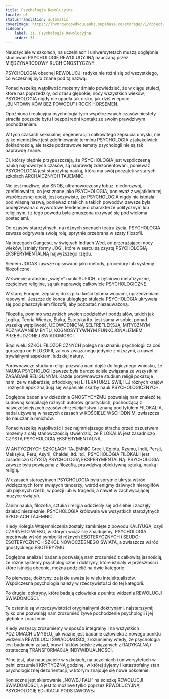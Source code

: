 ```yaml
---
title: Psychologia Rewolucyjna
locale: pl
statusTranslation: automatic
coverImage: https://lhvmrqwrcowdvduuaukz.supabase.co/storage/v1/object/public/strapi-uploads/small_cover-educacion-fundamental.webp-2d51a7828a2b1309555be27f7e2a61a0.webp
sidebar:
    label: 31. Psychologia Rewolucyjna
    order: 31
---
```

Nauczyciele w szkołach, na uczelniach i uniwersytetach muszą dogłębnie studiować PSYCHOLOGIĘ REWOLUCYJNĄ nauczaną przez MIĘDZYNARODOWY RUCH GNOSTYCZNY.

PSYCHOLOGIA obecnej REWOLUCJI radykalnie różni się od wszystkiego, co wcześniej było znane pod tą nazwą.

Ponad wszelką wątpliwość możemy śmiało powiedzieć, że w ciągu stuleci, które nas poprzedziły, od czasu głębokiej nocy wszystkich wieków, PSYCHOLOGIA nigdy nie upadła tak nisko, jak dziś w epoce „BUNTOWNIKÓW BEZ POWODU” i ROCK HORSEMEN.

Opóźniona i reakcyjna psychologia tych współczesnych czasów niestety straciła poczucie bytu i bezpośredni kontakt ze swoim prawdziwym pochodzeniem.

W tych czasach seksualnej degeneracji i całkowitego zepsucia umysłu, nie tylko niemożliwe jest zdefiniowanie terminu PSYCHOLOGIA z jakąkolwiek dokładnością, ale także podstawowe tematy psychologii nie są tak naprawdę znane.

Ci, którzy błędnie przypuszczają, że PSYCHOLOGIA jest współczesną nauką najnowszych czasów, są naprawdę zdezorientowani, ponieważ PSYCHOLOGIA jest starożytną nauką, która ma swój początek w starych szkołach ARCHAICZNYCH TAJEMNIC.

Nie jest możliwe, aby SNOB, ultranowoczesny łobuz, niedorozwój, zdefiniował to, co jest znane jako PSYCHOLOGIA, ponieważ z wyjątkiem tej współczesnej epoki, jest oczywiste, że PSYCHOLOGIA nigdy nie istniała pod własną nazwą, ponieważ z takich a takich powodów, zawsze była podejrzewana o wywrotowe tendencje o charakterze politycznym lub religijnym, i z tego powodu była zmuszona ukrywać się pod wieloma postaciami.

Od czasów starożytnych, na różnych scenach teatru życia, PSYCHOLOGIA zawsze odgrywała swoją rolę, sprytnie przebrana w szaty filozofii.

Na brzegach Gangesu, w świętych Indiach Wed, od przerażającej nocy wieków, istniały formy JOGI, które w sercu są czystą PSYCHOLOGIĄ EKSPERYMENTALNĄ najwyższego rzędu.

Siedem JOGAS zawsze opisywano jako metody, procedury lub systemy filozoficzne.

W świecie arabskim „święte” nauki SUFICH, częściowo metafizyczne, częściowo religijne, są tak naprawdę całkowicie PSYCHOLOGICZNE.

W starej Europie, zepsutej do szpiku kości tyloma wojnami, uprzedzeniami rasowymi. Jeszcze do końca ubiegłego stulecia PSYCHOLOGIA ukrywała się pod płaszczykiem filozofii, aby pozostać niezauważoną.

Filozofia, pomimo wszystkich swoich podziałów i poddziałów, takich jak Logika, Teoria Wiedzy, Etyka, Estetyka itp. jest sama w sobie, ponad wszelką wątpliwość, UDOWODNIONĄ SELFREFLEKSJĄ, MITYCZNYM POZNAWANIEM BYTU, KOGNOSYTYWNYM FUNKCJONALIZMEM PRZEBUDZONEJ ŚWIADOMOŚCI.

Błąd wielu SZKÓŁ FILOZOFICZNYCH polega na uznaniu psychologii za coś gorszego od FILOZOFII, za coś związanego jedynie z niższymi, a nawet trywialnymi aspektami ludzkiej natury.

Porównawcze studium religii pozwala nam dojść do logicznego wniosku, że NAUKA PSYCHOLOGII zawsze była bardzo ściśle związana ze wszystkimi ZASADAMI RELIGIJNYMI. Każde porównawcze studium religii pokazuje nam, że w najbardziej ortodoksyjnej LITERATURZE ŚWIĘTEJ różnych krajów i różnych epok znajdują się wspaniałe skarby nauk PSYCHOLOGICZNYCH.

Dogłębne badania w dziedzinie GNOSTYCYZMU pozwalają nam znaleźć tę cudowną kompilację różnych autorów gnostyckich, pochodzącą z najwcześniejszych czasów chrześcijaństwa i znaną pod tytułem FILOKALIA, nadal używaną w naszych czasach w KOŚCIELE WSCHODNIM, zwłaszcza do nauczania mnichów.

Ponad wszelką wątpliwość i bez najmniejszego strachu przed oszustwem możemy z całą stanowczością stwierdzić, że FILOKALIA jest zasadniczo CZYSTĄ PSYCHOLOGIĄ EKSPERYMENTALNĄ.

W ANTYCZNYCH SZKOŁACH TAJEMNIC Grecji, Egiptu, Rzymu, Indii, Persji, Meksyku, Peru, Asyrii, Chaldei, itd. itd., PSYCHOLOGIA FILOKALII jest zasadniczo CZYSTĄ PSYCHOLOGIĄ EKSPERYMENTALNĄ. PSYCHOLOGIA zawsze była powiązana z filozofią, prawdziwą obiektywną sztuką, nauką i religią.

W czasach starożytnych PSYCHOLOGIA była sprytnie ukryta wśród wdzięcznych form świętych tancerzy, wśród enigmy dziwnych hieroglifów lub pięknych rzeźb, w poezji lub w tragedii, a nawet w zachwycającej muzyce świątyń.

Zanim nauka, filozofia, sztuka i religia oddzieliły się od siebie i zaczęły działać niezależnie, PSYCHOLOGIA królowała we wszystkich starożytnych SZKOŁACH TAJEMNIC.

Kiedy Kolegia Wtajemniczenia zostały zamknięte z powodu KALIYUGA, czyli CZARNEGO WIEKU, w którym wciąż się znajdujemy, PSYCHOLOGIA przetrwała wśród symboliki różnych ESOTERYCZNYCH i SEUDO-ESOTERYCZNYCH SZKÓŁ NOWOCZESNEGO ŚWIATA, a zwłaszcza wśród gnostyckiego ESOTERYZMU.

Dogłębna analiza i badania pozwalają nam zrozumieć z całkowitą jasnością, że różne systemy psychologiczne i doktryny, które istniały w przeszłości i które istnieją obecnie, można podzielić na dwie kategorie.

Po pierwsze, doktryny, za jakie uważa je wielu intelektualistów. Współczesna psychologia należy w rzeczywistości do tej kategorii.

Po drugie: doktryny, które badają człowieka z punktu widzenia REWOLUCJI ŚWIADOMOŚCI.

Te ostatnie są w rzeczywistości oryginalnymi doktrynami, najstarszymi; tylko one pozwalają nam zrozumieć żywe pochodzenie psychologii i jej głębokie znaczenie.

Kiedy wszyscy zrozumiemy w sposób integralny i na wszystkich POZIOMACH UMYSŁU, jak ważne jest badanie człowieka z nowego punktu widzenia REWOLUCJI ŚWIADOMOŚCI, zrozumiemy wtedy, że psychologia jest badaniem zasad, praw i faktów ściśle związanych z RADYKALNĄ i ostateczną TRANSFORMACJĄ INDYWIDUALNOŚCI.

Pilne jest, aby nauczyciele w szkołach, na uczelniach i uniwersytetach w pełni zrozumieli KRYTYCZNĄ godzinę, w której żyjemy i katastrofalny stan psychologicznej dezorientacji, w którym znajduje się nowe pokolenie.

Konieczne jest skierowanie „NOWEJ FALI” na ścieżkę REWOLUCJI ŚWIADOMOŚCI, a jest to możliwe tylko poprzez REWOLUCYJNĄ PSYCHOLOGIĘ EDUKACJI PODSTAWOWEJ.
